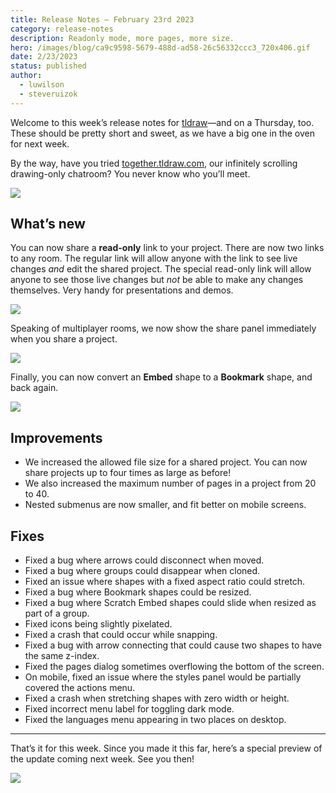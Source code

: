 ```yaml
---
title: Release Notes – February 23rd 2023
category: release-notes
description: Readonly mode, more pages, more size.
hero: /images/blog/ca9c9598-5679-488d-ad58-26c56332ccc3_720x406.gif
date: 2/23/2023
status: published
author:
  - luwilson
  - steveruizok
---
```


Welcome to this week’s release notes for [tldraw](https://beta.tldraw.com)—and on a Thursday, too. These should be pretty short and sweet, as we have a big one in the oven for next week.

By the way, have you tried [together.tldraw.com](https://together.tldraw.com/), our infinitely scrolling drawing-only chatroom? You never know who you’ll meet.

![](/images/blog/ca9c9598-5679-488d-ad58-26c56332ccc3_720x406.gif)

## What’s new

You can now share a **read-only** link to your project. There are now two links to any room. The regular link will allow anyone with the link to see live changes _and_ edit the shared project. The special read-only link will allow anyone to see those live changes but _not_ be able to make any changes themselves. Very handy for presentations and demos.

![](/images/blog/11332636-2997-4f02-abd6-4b2cf6afeda9_720x406.gif)

Speaking of multiplayer rooms, we now show the share panel immediately when you share a project.

![](/images/blog/d85debe7-ba8b-4b45-bbf8-ea85f5180ffc_720x406.gif)

Finally, you can now convert an **Embed** shape to a **Bookmark** shape, and back again.

![](/images/blog/a8cd5f07-0bba-4511-aac1-b3a5fc97dbf3_720x406.gif)

## Improvements

- We increased the allowed file size for a shared project. You can now share projects up to four times as large as before!
- We also increased the maximum number of pages in a project from 20 to 40.
- Nested submenus are now smaller, and fit better on mobile screens.

## Fixes

- Fixed a bug where arrows could disconnect when moved.
- Fixed a bug where groups could disappear when cloned.
- Fixed an issue where shapes with a fixed aspect ratio could stretch.
- Fixed a bug where Bookmark shapes could be resized.
- Fixed a bug where Scratch Embed shapes could slide when resized as part of a group.
- Fixed icons being slightly pixelated.
- Fixed a crash that could occur while snapping.
- Fixed a bug with arrow connecting that could cause two shapes to have the same z-index.
- Fixed the pages dialog sometimes overflowing the bottom of the screen.
- On mobile, fixed an issue where the styles panel would be partially covered the actions menu.
- Fixed a crash when stretching shapes with zero width or height.
- Fixed incorrect menu label for toggling dark mode.
- Fixed the languages menu appearing in two places on desktop.

---

That’s it for this week. Since you made it this far, here’s a special preview of the update coming next week. See you then!

![](/images/blog/b1da0c68-9faa-4275-8b3e-fdef02063bbd_2362x1584.png)
